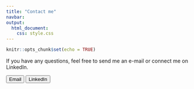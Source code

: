 ```yaml
---
title: "Contact me"
navbar:
output: 
  html_document: 
    css: style.css
---
```


```r
knitr::opts_chunk$set(echo = TRUE)
```

If you have any questions, feel free to send me an e-mail or connect me on LinkedIn.

<a href="phuang1@umaryland.edu"><button class="button">Email</button></a> 
<a href="https://www.linkedin.com/in/peilinhuang1994/"><button class="button">LinkedIn</button></a>

